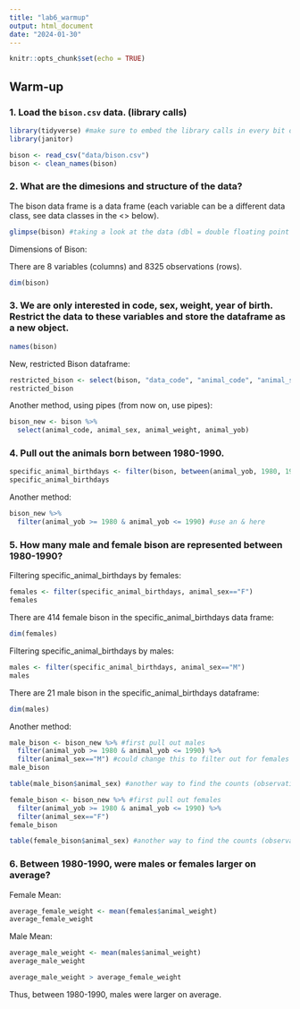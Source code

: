 ```yaml
---
title: "lab6_warmup"
output: html_document
date: "2024-01-30"
---
```


```r
knitr::opts_chunk$set(echo = TRUE)
```

## Warm-up  

### 1. Load the `bison.csv` data.   (library calls)

```r
library(tidyverse) #make sure to embed the library calls in every bit of data so other people can easily run your code
library(janitor)
```
```r
bison <- read_csv("data/bison.csv")
bison <- clean_names(bison)
```

### 2. What are the dimesions and structure of the data?

The bison data frame is a data frame (each variable can be a different data class, see data classes in the <> below).

```r
glimpse(bison) #taking a look at the data (dbl = double floating point integers)
```

Dimensions of Bison:

There are 8 variables (columns) and 8325 observations (rows).

```r
dim(bison)
```


### 3. We are only interested in code, sex, weight, year of birth. Restrict the data to these variables and store the dataframe as a new object.  

```r
names(bison)
```

New, restricted Bison dataframe:

```r
restricted_bison <- select(bison, "data_code", "animal_code", "animal_sex", "animal_weight", "animal_yob")
restricted_bison
```

Another method, using pipes (from now on, use pipes):

```r
bison_new <- bison %>% 
  select(animal_code, animal_sex, animal_weight, animal_yob)
```


### 4. Pull out the animals born between 1980-1990.   

```r
specific_animal_birthdays <- filter(bison, between(animal_yob, 1980, 1990)) #using between() may be more elegant, but can use whatever you want
specific_animal_birthdays 
```

Another method:

```r
bison_new %>%
  filter(animal_yob >= 1980 & animal_yob <= 1990) #use an & here
```


### 5. How many male and female bison are represented between 1980-1990?

Filtering specific_animal_birthdays by females:

```r
females <- filter(specific_animal_birthdays, animal_sex=="F")
females
```

There are 414 female bison in the specific_animal_birthdays data frame:

```r
dim(females)
```

Filtering specific_animal_birthdays by males:

```r
males <- filter(specific_animal_birthdays, animal_sex=="M")
males
```

There are 21 male bison in the specific_animal_birthdays dataframe: 

```r
dim(males)
```

Another method:

```r
male_bison <- bison_new %>% #first pull out males
  filter(animal_yob >= 1980 & animal_yob <= 1990) %>% 
  filter(animal_sex=="M") #could change this to filter out for females
male_bison

table(male_bison$animal_sex) #another way to find the counts (observations) of male bison
```

```r
female_bison <- bison_new %>% #first pull out females
  filter(animal_yob >= 1980 & animal_yob <= 1990) %>% 
  filter(animal_sex=="F") 
female_bison

table(female_bison$animal_sex) #another way to find the counts (observations) of female bison
```

### 6. Between 1980-1990, were males or females larger on average?    

Female Mean:    

```r
average_female_weight <- mean(females$animal_weight)
average_female_weight
```

Male Mean:   

```r
average_male_weight <- mean(males$animal_weight)
average_male_weight
```

```r
average_male_weight > average_female_weight
```

Thus, between 1980-1990, males were larger on average.